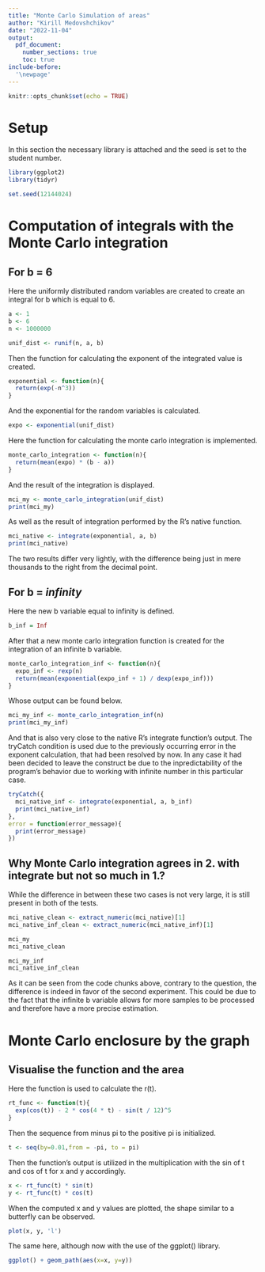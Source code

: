 ```yaml
---
title: "Monte Carlo Simulation of areas"
author: "Kirill Medovshchikov"
date: "2022-11-04"
output: 
  pdf_document:
    number_sections: true
    toc: true
include-before:
  '\newpage'
---
```


```r
knitr::opts_chunk$set(echo = TRUE)
```

\newpage

# Setup

In this section the necessary library is attached and the seed is set to the student number.

```r
library(ggplot2)
library(tidyr)

set.seed(12144024)
```

# Computation of integrals with the Monte Carlo integration

## For b = 6

Here the uniformly distributed random variables are created to create an integral for b which is equal to 6.

```r
a <- 1
b <- 6
n <- 1000000

unif_dist <- runif(n, a, b)
```

Then the function for calculating the exponent of the integrated value is created.

```r
exponential <- function(n){
  return(exp(-n^3))
}
```

And the exponential for the random variables is calculated.

```r
expo <- exponential(unif_dist)
```

Here the function for calculating the monte carlo integration is implemented.

```r
monte_carlo_integration <- function(n){
  return(mean(expo) * (b - a))
}
```

And the result of the integration is displayed.

```r
mci_my <- monte_carlo_integration(unif_dist)
print(mci_my)
```

As well as the result of integration performed by the R's native function.

```r
mci_native <- integrate(exponential, a, b)
print(mci_native)
```

The two results differ very lightly, with the difference being just in mere thousands to the right from the decimal point.

## For b = *infinity*

Here the new b variable equal to infinity is defined.

```r
b_inf = Inf
```

After that a new monte carlo integration function is created for the integration of an infinite b variable.

```r
monte_carlo_integration_inf <- function(n){
  expo_inf <- rexp(n)
  return(mean(exponential(expo_inf + 1) / dexp(expo_inf)))
}
```

Whose output can be found below.

```r
mci_my_inf <- monte_carlo_integration_inf(n)
print(mci_my_inf)
```

And that is also very close to the native R's integrate function's output. The tryCatch condition is used due to the previously occurring error in the exponent calculation, that had been resolved by now. In any case it had been decided to leave the construct be due to the inpredictability of the program's behavior due to working with infinite number in this particular case.

```r
tryCatch({
  mci_native_inf <- integrate(exponential, a, b_inf)
  print(mci_native_inf)
},
error = function(error_message){
  print(error_message)
})
```

## Why Monte Carlo integration agrees in 2. with integrate but not so much in 1.?

While the difference in between these two cases is not very large, it is still present in both of the tests.

```r
mci_native_clean <- extract_numeric(mci_native)[1]
mci_native_inf_clean <- extract_numeric(mci_native_inf)[1]
```

```r
mci_my
mci_native_clean
```

```r
mci_my_inf
mci_native_inf_clean
```

As it can be seen from the code chunks above, contrary to the question, the difference is indeed in favor of the second experiment. This could be due to the fact that the infinite b variable allows for more samples to be processed and therefore have a more precise estimation.

# Monte Carlo enclosure by the graph

## Visualise the function and the area

Here the function is used to calculate the r(t).

```r
rt_func <- function(t){
  exp(cos(t)) - 2 * cos(4 * t) - sin(t / 12)^5
}
```

Then the sequence from minus pi to the positive pi is initialized.

```r
t <- seq(by=0.01,from = -pi, to = pi)
```

Then the function's output is utilized in the multiplication with the sin of t and cos of t for x and y accordingly.

```r
x <- rt_func(t) * sin(t)
y <- rt_func(t) * cos(t)
```

When the computed x and y values are plotted, the shape similar to a butterfly can be observed.

```r
plot(x, y, 'l')
```

The same here, although now with the use of the ggplot() library.

```r
ggplot() + geom_path(aes(x=x, y=y))
```

